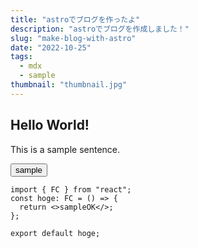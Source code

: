 ```yaml
---
title: "astroでブログを作ったよ"
description: "astroでブログを作成しました！"
slug: "make-blog-with-astro"
date: "2022-10-25"
tags:
  - mdx
  - sample
thumbnail: "thumbnail.jpg"
---
```


## Hello World!

This is a sample sentence.

<button>sample</button>

```tsx
import { FC } from "react";
const hoge: FC = () => {
  return <>sampleOK</>;
};

export default hoge;
```
